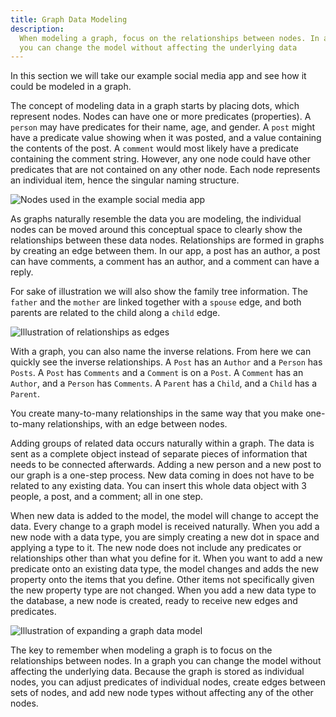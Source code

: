 ```yaml
---
title: Graph Data Modeling
description:
  When modeling a graph, focus on the relationships between nodes. In a graph,
  you can change the model without affecting the underlying data
---
```


In this section we will take our example social media app and see how it could
be modeled in a graph.

The concept of modeling data in a graph starts by placing dots, which represent
nodes. Nodes can have one or more predicates (properties). A `person` may have
predicates for their name, age, and gender. A `post` might have a predicate
value showing when it was posted, and a value containing the contents of the
post. A `comment` would most likely have a predicate containing the comment
string. However, any one node could have other predicates that are not contained
on any other node. Each node represents an individual item, hence the singular
naming structure.

![Nodes used in the example social media app](/images/data-model/evolution-9.png)

As graphs naturally resemble the data you are modeling, the individual nodes can
be moved around this conceptual space to clearly show the relationships between
these data nodes. Relationships are formed in graphs by creating an edge between
them. In our app, a post has an author, a post can have comments, a comment has
an author, and a comment can have a reply.

For sake of illustration we will also show the family tree information. The
`father` and the `mother` are linked together with a `spouse` edge, and both
parents are related to the child along a `child` edge.

![Illustration of relationships as edges](/images/data-model/evolution-10.png)

With a graph, you can also name the inverse relations. From here we can quickly
see the inverse relationships. A `Post` has an `Author` and a `Person` has
`Posts`. A `Post` has `Comments` and a `Comment` is on a `Post`. A `Comment` has
an `Author`, and a `Person` has `Comments`. A `Parent` has a `Child`, and a
`Child` has a `Parent`.

You create many-to-many relationships in the same way that you make one-to-many
relationships, with an edge between nodes.

Adding groups of related data occurs naturally within a graph. The data is sent
as a complete object instead of separate pieces of information that needs to be
connected afterwards. Adding a new person and a new post to our graph is a
one-step process. New data coming in does not have to be related to any existing
data. You can insert this whole data object with 3 people, a post, and a
comment; all in one step.

When new data is added to the model, the model will change to accept the data.
Every change to a graph model is received naturally. When you add a new node
with a data type, you are simply creating a new dot in space and applying a type
to it. The new node does not include any predicates or relationships other than
what you define for it. When you want to add a new predicate onto an existing
data type, the model changes and adds the new property onto the items that you
define. Other items not specifically given the new property type are not
changed. When you add a new data type to the database, a new node is created,
ready to receive new edges and predicates.

![Illustration of expanding a graph data model](/images/data-model/evolution-11.png)

The key to remember when modeling a graph is to focus on the relationships
between nodes. In a graph you can change the model without affecting the
underlying data. Because the graph is stored as individual nodes, you can adjust
predicates of individual nodes, create edges between sets of nodes, and add new
node types without affecting any of the other nodes.
